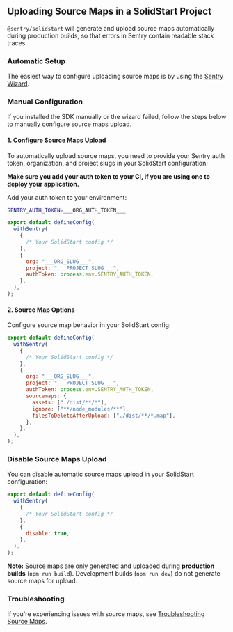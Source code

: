 ## Uploading Source Maps in a SolidStart Project

`@sentry/solidstart` will generate and upload source maps automatically during production builds, so that errors in Sentry contain readable stack traces.

### Automatic Setup

The easiest way to configure uploading source maps is by using the [Sentry Wizard](/platforms/javascript/guides/solidstart/#step-1-install).

### Manual Configuration

If you installed the SDK manually or the wizard failed, follow the steps below to manually configure source maps upload.

#### 1. Configure Source Maps Upload

To automatically upload source maps, you need to provide your Sentry auth token, organization, and project slugs in your SolidStart configuration:

<OrgAuthTokenNote />

**Make sure you add your auth token to your CI, if you are using one to deploy your application.**

Add your auth token to your environment:

```bash {filename:.env}
SENTRY_AUTH_TOKEN=___ORG_AUTH_TOKEN___
```

```javascript {filename:app.config.ts}
export default defineConfig(
  withSentry(
    {
      /* Your SolidStart config */
    },
    {
      org: "___ORG_SLUG___",
      project: "___PROJECT_SLUG___",
      authToken: process.env.SENTRY_AUTH_TOKEN,
    },
  ),
);
```

#### 2. Source Map Options

Configure source map behavior in your SolidStart config:

```javascript {filename:app.config.ts}
export default defineConfig(
  withSentry(
    {
      /* Your SolidStart config */
    },
    {
      org: "___ORG_SLUG___",
      project: "___PROJECT_SLUG___",
      authToken: process.env.SENTRY_AUTH_TOKEN,
      sourcemaps: {
        assets: ["./dist/**/*"],
        ignore: ["**/node_modules/**"],
        filesToDeleteAfterUpload: ["./dist/**/*.map"],
      },
    },
  ),
);
```

### Disable Source Maps Upload

You can disable automatic source maps upload in your SolidStart configuration:

```javascript {filename:app.config.ts}
export default defineConfig(
  withSentry(
    {
      /* Your SolidStart config */
    },
    {
      disable: true,
    },
  ),
);
```

**Note:** Source maps are only generated and uploaded during **production builds** (`npm run build`). Development builds (`npm run dev`) do not generate source maps for upload.

### Troubleshooting

If you're experiencing issues with source maps, see [Troubleshooting Source Maps](/platforms/javascript/guides/solidstart/troubleshooting/).
